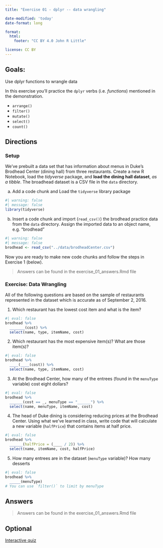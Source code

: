 ```yaml
---
title: "Exercise 01 - dplyr -- data wrangling"

date-modified: 'today'
date-format: long

format: 
  html:
    footer: "CC BY 4.0 John R Little"

license: CC BY    
---
```


## Goals:

Use dplyr functions to wrangle data

In this exercise you'll practice the `dplyr` verbs (i.e. *functions*) mentioned in the demonstration.

-   `arrange()`
-   `filter()`
-   `mutate()`
-   `select()`
-   `count()`

## Directions

### Setup

We've prebuilt a data set that has information about menus in Duke's Brodhead Center (dining hall) from three restaurants. Create a new R Notebook, load the *tidyverse* package, and **load the dining hall dataset**, *as a tibble*. The broadhead dataset is a CSV file in the `data` directory.

a.  Add a code chunk and Load the `tidyverse` library package

```r
#| warning: false
#| message: false
library(tidyverse)
```

b.  Insert a code chunk and import (`read_csv()`) the brodhead practice data from the `data` directory. Assign the imported data to an object name, e.g. "brodhead"

```r
#| warning: false
#| message: false
brodhead <- read_csv("../data/brodheadCenter.csv")
```

Now you are ready to make new code chunks and follow the steps in Exercise 1 (below).

> Answers can be found in the exercise_01_answers.Rmd file

### Exercise: Data Wrangling

All of the following questions are based on the sample of restaurants represented in the dataset which is accurate as of September 2, 2016.

1.  Which restaurant has the lowest cost item and what is the item?

```r
#| eval: false
brodhead %>% 
  _______(cost) %>% 
  select(name, type, itemName, cost)
```

2.  Which restaurant has the most expensive item(s)? What are those item(s)?

```r
#| eval: false
brodhead %>% 
  ____(____(cost)) %>% 
  select(name, type, itemName, cost)
```

3.  At the Brodhead Center, how many of the entrees (found in the `menuType` variable) cost eight dollars?

```r
#| eval: false
brodhead %>% 
  ______(cost == _, menuType == "______") %>% 
  select(name, menuType, itemName, cost)
```

4.  The head of Duke dining is considering reducing prices at the Brodhead Center. Using what we've learned in class, write code that will calculate a new variable (`halfPrice`) that contains items at half price.

```r
#| eval: false
brodhead %>% 
  ______(halfPrice = (____ / 2)) %>% 
  select(name, itemName, cost, halfPrice)
```

5.  How many entrees are in the dataset (`menuType` variable)? How many desserts

```r
#| eval: false
brodhead %>% 
  _____(menuType)
# You can use `filter()` to limit by menuType
```

## Answers

> Answers can be found in the exercise_01_answers.Rmd file

## Optional

[Interactive quiz](https://posit.cloud/learn/primers/2.2)
